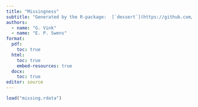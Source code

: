 ```yaml
---
title: "Missingness"
subtitle: "Generated by the R-package:  [`dessert`](https://github.com/gerkovink/dessert) &#x1F370;"
authors: 
  - name: "G. Vink" 
  - name: "E. P. Swens"
format:  
  pdf:
    toc: true
  html:
    toc: true
    embed-resources: true
  docx: 
    toc: true
editor: source
---
```


```r
load("missing.rdata")
```

```r

```



